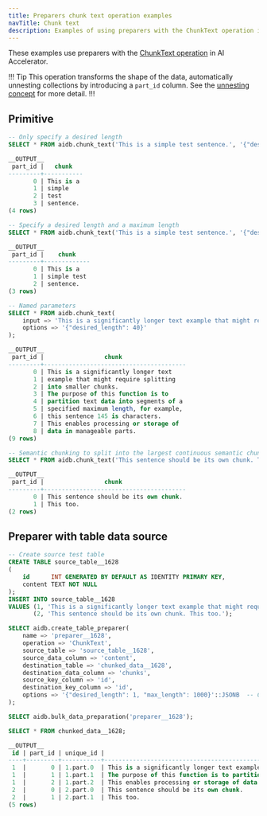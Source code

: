 ```yaml
---
title: Preparers chunk text operation examples
navTitle: Chunk text
description: Examples of using preparers with the ChunkText operation in AI Accelerator.
---
```

These examples use preparers with the [ChunkText operation](../primitives#chunk-text) in AI Accelerator.

!!! Tip
This operation transforms the shape of the data, automatically unnesting collections by introducing a `part_id` column. See the [unnesting concept](../concepts#unnesting) for more detail.
!!!

## Primitive

```sql
-- Only specify a desired length
SELECT * FROM aidb.chunk_text('This is a simple test sentence.', '{"desired_length": 10}');

__OUTPUT__
 part_id |   chunk
---------+-----------
       0 | This is a
       1 | simple
       2 | test
       3 | sentence.
(4 rows)
```

```sql
-- Specify a desired length and a maximum length
SELECT * FROM aidb.chunk_text('This is a simple test sentence.', '{"desired_length": 10, "max_length": 15}');

__OUTPUT__
 part_id |    chunk
---------+-------------
       0 | This is a
       1 | simple test
       2 | sentence.
(3 rows)
```

```sql
-- Named parameters
SELECT * FROM aidb.chunk_text(
    input => 'This is a significantly longer text example that might require splitting into smaller chunks. The purpose of this function is to partition text data into segments of a specified maximum length, for example, this sentence 145 is characters. This enables processing or storage of data in manageable parts.',
    options => '{"desired_length": 40}'
);

__OUTPUT__
 part_id |                 chunk
---------+----------------------------------------
       0 | This is a significantly longer text
       1 | example that might require splitting
       2 | into smaller chunks.
       3 | The purpose of this function is to
       4 | partition text data into segments of a
       5 | specified maximum length, for example,
       6 | this sentence 145 is characters.
       7 | This enables processing or storage of
       8 | data in manageable parts.
(9 rows)
```

```sql
-- Semantic chunking to split into the largest continuous semantic chunk that fits in the max_length
SELECT * FROM aidb.chunk_text('This sentence should be its own chunk. This too.', '{"desired_length": 1, "max_length": 1000}');

__OUTPUT__
 part_id |                 chunk
---------+----------------------------------------
       0 | This sentence should be its own chunk.
       1 | This too.
(2 rows)
```

## Preparer with table data source

```sql
-- Create source test table
CREATE TABLE source_table__1628
(
    id      INT GENERATED BY DEFAULT AS IDENTITY PRIMARY KEY,
    content TEXT NOT NULL
);
INSERT INTO source_table__1628
VALUES (1, 'This is a significantly longer text example that might require splitting into smaller chunks. The purpose of this function is to partition text data into segments of a specified maximum length, for example, this sentence 145 is characters. This enables processing or storage of data in manageable parts.'),
       (2, 'This sentence should be its own chunk. This too.');

SELECT aidb.create_table_preparer(
    name => 'preparer__1628',
    operation => 'ChunkText',
    source_table => 'source_table__1628',
    source_data_column => 'content',
    destination_table => 'chunked_data__1628',
    destination_data_column => 'chunks',
    source_key_column => 'id',
    destination_key_column => 'id',
    options => '{"desired_length": 1, "max_length": 1000}'::JSONB  -- Configuration for the ChunkText operation
);

SELECT aidb.bulk_data_preparation('preparer__1628');

SELECT * FROM chunked_data__1628;

__OUTPUT__
 id | part_id | unique_id |                                                                      chunks
----+---------+-----------+---------------------------------------------------------------------------------------------------------------------------------------------------
 1  |       0 | 1.part.0  | This is a significantly longer text example that might require splitting into smaller chunks.
 1  |       1 | 1.part.1  | The purpose of this function is to partition text data into segments of a specified maximum length, for example, this sentence 145 is characters.
 1  |       2 | 1.part.2  | This enables processing or storage of data in manageable parts.
 2  |       0 | 2.part.0  | This sentence should be its own chunk.
 2  |       1 | 2.part.1  | This too.
(5 rows)
```
